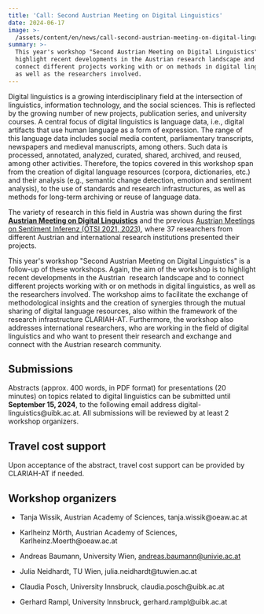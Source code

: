 ```yaml
---
title: 'Call: Second Austrian Meeting on Digital Linguistics'
date: 2024-06-17
image: >-
  /assets/content/en/news/call-second-austrian-meeting-on-digital-linguistics/image.webp
summary: >-
  This year's workshop "Second Austrian Meeting on Digital Linguistics" aims to
  highlight recent developments in the Austrian research landscape and to
  connect different projects working with or on methods in digital linguistics,
  as well as the researchers involved. 
---
```

Digital linguistics is a growing interdisciplinary field at the intersection of linguistics, information technology, and the social sciences. This is reflected by the growing number of new projects, publication series, and university courses. A central focus of digital linguistics is language data, i.e., digital artifacts that use human language as a form of expression. The range of this language data includes social media content, parliamentary transcripts, newspapers and medieval manuscripts, among others. Such data is processed, annotated, analyzed, curated, shared, archived, and reused, among other activities. Therefore, the topics covered in this workshop span from the creation of digital language resources (corpora, dictionaries, etc.) and their analysis (e.g., semantic change detection, emotion and sentiment analysis), to the use of standards and research infrastructures, as well as methods for long-term archiving or reuse of language data.

The variety of research in this field in Austria was shown during the first [**Austrian Meeting on Digital Linguistics**](https://clariah.at/de/digitale-linguistik-rezente-entwicklungen-in-osterreich-olt-2023/) and the previous [Austrian Meetings on Sentiment Inferenz (ÖTSI 2021, 2023)](https://evsl.univie.ac.at/digital-philology/oesterreichisches-treffen-zu-sentimentinferenz-oetsi/), where 37 researchers from different Austrian and international research institutions presented their projects.  

This year's workshop "Second Austrian Meeting on Digital Linguistics" is a follow-up of these workshops. Again, the aim of the workshop is to highlight recent developments in the Austrian  research landscape and to connect different projects working with or on methods in digital linguistics, as well as the researchers involved. The workshop aims to facilitate the exchange of methodological insights and the creation of synergies through the mutual sharing of digital language resources, also within the framework of the research infrastructure CLARIAH-AT. Furthermore, the workshop also addresses international researchers, who are working in the field of digital linguistics and who want to present their research and exchange and connect with the Austrian research community.

## Submissions

Abstracts (approx. 400 words, in PDF format) for presentations (20 minutes) on topics related to digital linguistics can be submitted until **September 15, 2024**, to the following email address digital-linguistics\@uibk.ac.at. All submissions will be reviewed by at least 2 workshop organizers.

## Travel cost support

Upon acceptance of the abstract, travel cost support can be provided by CLARIAH-AT if needed.

## Workshop organizers

* Tanja Wissik, Austrian Academy of Sciences, tanja.wissik\@oeaw\.ac.at

* Karlheinz Mörth, Austrian Academy of Sciences, Karlheinz.Moerth\@oeaw\.ac.at

* Andreas Baumann, University Wien, [andreas.baumann@univie.ac.at](mailto:andreas.baumann@univie.ac.at)

* Julia Neidhardt, TU Wien, julia.neidhardt\@tuwien.ac.at

* Claudia Posch, University Innsbruck, claudia.posch\@uibk.ac.at

* Gerhard Rampl, University Innsbruck, gerhard.rampl\@uibk.ac.at
